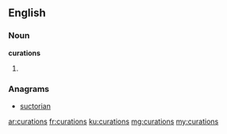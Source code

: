 ==English==

===Noun===
'''curations'''

# {{plural of|curation}}

===Anagrams===
* [[suctorian#English|suctorian]]

[[ar:curations]]
[[fr:curations]]
[[ku:curations]]
[[mg:curations]]
[[my:curations]]